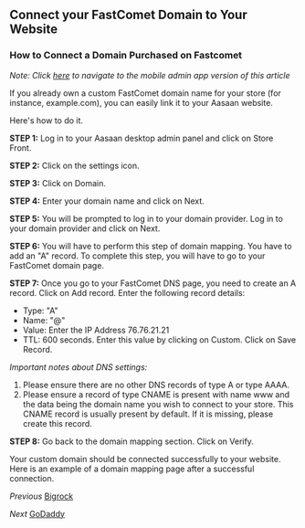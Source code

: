 ## Connect your FastComet Domain to Your Website

### How to Connect a Domain Purchased on Fastcomet

*Note: Click [here](#) to navigate to the mobile admin app version of this article*

If you already own a custom FastComet domain name for your store (for instance, example.com), you can easily link it to your Aasaan website.

Here's how to do it.

**STEP 1:**
Log in to your Aasaan desktop admin panel and click on Store Front.

**STEP 2:**
Click on the settings icon.

**STEP 3:**
Click on Domain.

**STEP 4:**
Enter your domain name and click on Next.

**STEP 5:**
You will be prompted to log in to your domain provider. Log in to your domain provider and click on Next.

**STEP 6:**
You will have to perform this step of domain mapping. You have to add an "A" record.
To complete this step, you will have to go to your FastComet domain page.

**STEP 7:**
Once you go to your FastComet DNS page, you need to create an A record. Click on Add record.
Enter the following record details:
- Type: "A"
- Name: "@"
- Value: Enter the IP Address 76.76.21.21
- TTL: 600 seconds. Enter this value by clicking on Custom.
Click on Save Record.

*Important notes about DNS settings:*
1. Please ensure there are no other DNS records of type A or type AAAA.
2. Please ensure a record of type CNAME is present with name www and the data being the domain name you wish to connect to your store. This CNAME record is usually present by default. If it is missing, please create this record.

**STEP 8:**
Go back to the domain mapping section. Click on Verify.

Your custom domain should be connected successfully to your website. Here is an example of a domain mapping page after a successful connection.

*Previous*
[Bigrock](#)

*Next*
[GoDaddy](#)

